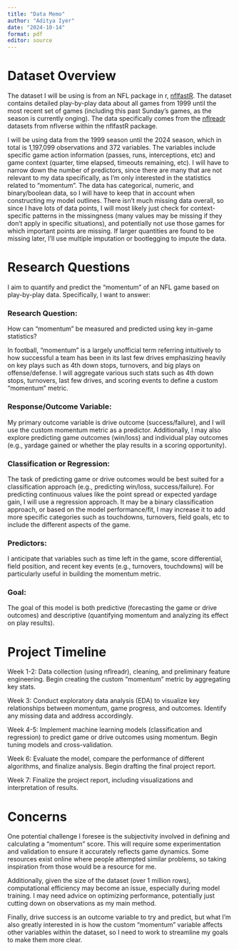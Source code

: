 ```yaml
---
title: "Data Memo"
author: "Aditya Iyer"
date: "2024-10-14"
format: pdf
editor: source
---
```


# Dataset Overview

The dataset I will be using is from an NFL package in r, [nflfastR](https://www.nflfastr.com/). The dataset contains detailed play-by-play data about all games from 1999 until the most recent set of games (including this past Sunday's games, as the season is currently onging). The data specifically comes from the [nflreadr](https://nflreadr.nflverse.com/) datasets from nflverse within the nflfastR package.  

I will be using data from the 1999 season until the 2024 season, which in total is 1,197,099 observations and 372 variables. The variables include specific game action information (passes, runs, interceptions, etc) and game context (quarter, time elapsed, timeouts remaining, etc). I will have to narrow down the number of predictors, since there are many that are not relevant to my data specifically, as I'm only interested in the statistics related to "momentum". The data has categorical, numeric, and binary/boolean data, so I will have to keep that in account when constructing my model outlines. There isn't much missing data overall, so since I have lots of data points, I will most likely just check for context-specific patterns in the missingness (many values may be missing if they don't apply in specific situations), and potentially not use those games for which important points are missing. If larger quantities are found to be missing later, I'll use multiple imputation or bootlegging to impute the data.

# Research Questions

I aim to quantify and predict the "momentum" of an NFL game based on play-by-play data. Specifically, I want to answer:

### Research Question: 

How can "momentum" be measured and predicted using key in-game statistics?

In football, "momentum" is a largely unofficial term referring intuitively to how successful a team has been in its last few drives emphasizing heavily on key plays such as 4th down stops, turnovers, and big plays on offense/defense. I will aggregate various such stats such as 4th down stops, turnovers, last few drives, and scoring events to define a custom "momentum" metric.

### Response/Outcome Variable:

My primary outcome variable is drive outcome (success/failure), and I will use the custom momentum metric as a predictor.
Additionally, I may also explore predicting game outcomes (win/loss) and individual play outcomes (e.g., yardage gained or whether the play results in a scoring opportunity).

### Classification or Regression:

The task of predicting game or drive outcomes would be best suited for a classification approach (e.g., predicting win/loss, success/failure). For predicting continuous values like the point spread or expected yardage gain, I will use a regression approach. It may be a binary classification approach, or based on the model performance/fit, I may increase it to add more specific categories such as touchdowns, turnovers, field goals, etc to include the different aspects of the game.

### Predictors: 

I anticipate that variables such as time left in the game, score differential, field position, and recent key events (e.g., turnovers, touchdowns) will be particularly useful in building the momentum metric.

### Goal: 

The goal of this model is both predictive (forecasting the game or drive outcomes) and descriptive (quantifying momentum and analyzing its effect on play results).

# Project Timeline

Week 1-2: Data collection (using nflreadr), cleaning, and preliminary feature engineering. Begin creating the custom "momentum" metric by aggregating key stats.

Week 3: Conduct exploratory data analysis (EDA) to visualize key relationships between momentum, game progress, and outcomes. Identify any missing data and address accordingly.

Week 4-5: Implement machine learning models (classification and regression) to predict game or drive outcomes using momentum. Begin tuning models and cross-validation.

Week 6: Evaluate the model, compare the performance of different algorithms, and finalize analysis. Begin drafting the final project report.

Week 7: Finalize the project report, including visualizations and interpretation of results.

# Concerns

One potential challenge I foresee is the subjectivity involved in defining and calculating a "momentum" score. This will require some experimentation and validation to ensure it accurately reflects game dynamics. Some resources exist online where people attempted similar problems, so taking inspiration from those would be a resource for me.

Additionally, given the size of the dataset (over 1 million rows), computational efficiency may become an issue, especially during model training. I may need advice on optimizing performance, potentially just cutting down on observations as my main method.

Finally, drive success is an outcome variable to try and predict, but what I'm also greatly interested in is how the custom "momentum" variable affects other variables within the dataset, so I need to work to streamline my goals to make them more clear.
